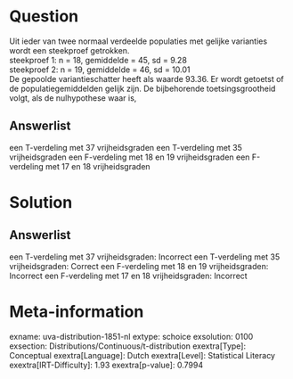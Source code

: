Question
========

Uit ieder van twee normaal verdeelde populaties met gelijke varianties
wordt een steekproef getrokken.\
steekproef 1: n = 18, gemiddelde = 45, sd = 9.28\
steekproef 2: n = 19, gemiddelde = 46, sd = 10.01\
De gepoolde variantieschatter heeft als waarde 93.36. Er wordt getoetst
of de populatiegemiddelden gelijk zijn. De bijbehorende
toetsingsgrootheid volgt, als de nulhypothese waar is,

Answerlist
----------

een T-verdeling met 37 vrijheidsgraden
een T-verdeling met 35 vrijheidsgraden
een F-verdeling met 18 en 19 vrijheidsgraden
een F-verdeling met 17 en 18 vrijheidsgraden

Solution
========

Answerlist
----------

een T-verdeling met 37 vrijheidsgraden: Incorrect
een T-verdeling met 35 vrijheidsgraden: Correct
een F-verdeling met 18 en 19 vrijheidsgraden: Incorrect
een F-verdeling met 17 en 18 vrijheidsgraden: Incorrect

Meta-information
================
exname: uva-distribution-1851-nl
extype: schoice
exsolution: 0100
exsection: Distributions/Continuous/t-distribution
exextra[Type]: Conceptual
exextra[Language]: Dutch
exextra[Level]: Statistical Literacy
exextra[IRT-Difficulty]: 1.93
exextra[p-value]: 0.7994
